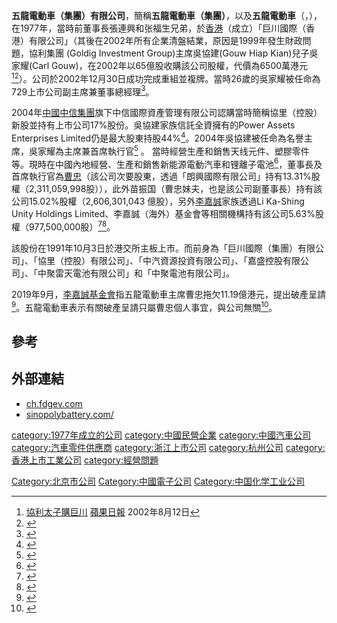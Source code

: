 '''五龍電動車（集團）有限公司'''，簡稱'''五龍電動車（集團）'''，以及'''五龍電動車'''（'''{{lang-en|FDG Electric Vehicles Limited}}'''，{{hkex|0729}}），在1977年，當時前董事長張連興和张福生兄弟，於[[香港|香港]]（成立）「巨川國際（香港）有限公司」（其後在2002年所有企業清盤結業，原因是1999年發生財政問題，協利集團 (Goldig Investment Group)主席吳協建(Gouw Hiap Kian)兒子吳家耀(Carl Gouw)，在2002年以65億股收購該公司股權，代價為6500萬港元<ref>[http://hk.apple.nextmedia.com/financeestate/art/20020812/2766899 協利太子購巨川] {{Wayback|url=http://hk.apple.nextmedia.com/financeestate/art/20020812/2766899 |date=20170511010514 }}[[蘋果日報|蘋果日報]] 2002年8月12日</ref><ref>{{Cite web |url=http://www.hkexnews.hk/listedco/listconews/sehk/2002/1118/LTN20021118089_C.pdf |title=清盤重組通告 |accessdate=2015-01-04 |archive-date=2016-03-05 |archive-url=https://web.archive.org/web/20160305011948/http://www.hkexnews.hk/listedco/listconews/sehk/2002/1118/LTN20021118089_C.pdf |dead-url=no }}</ref>）。公司於2002年12月30日成功完成重組並複牌。當時26歲的吳家耀被任命為729上市公司副主席兼董事總經理<ref>{{Cite web |url=https://www1.hkexnews.hk/listedco/listconews/sehk/2002/1231/ltn20021231039_c.pdf |title=存档副本 |access-date=2021-07-05 |archive-date=2021-07-09 |archive-url=https://web.archive.org/web/20210709182745/https://www1.hkexnews.hk/listedco/listconews/sehk/2002/1231/ltn20021231039_c.pdf |dead-url=no }}</ref>。     

2004年[[中國中信集團|中國中信集團]]旗下中信國際資產管理有限公司認購當時簡稱協里（控股）新股並持有上市公司17%股份。吳協建家族信託全資擁有的Power Assets Enterprises Limited仍是最大股東持股44%<ref>{{Cite web |url=https://www1.hkexnews.hk/listedco/listconews/sehk/2004/0106/ltn20040106125_c.pdf |title=存档副本 |access-date=2021-07-05 |archive-date=2021-07-09 |archive-url=https://web.archive.org/web/20210709185059/https://www1.hkexnews.hk/listedco/listconews/sehk/2004/0106/ltn20040106125_c.pdf |dead-url=no }}</ref>。2004年吳協建被任命為名譽主席，吳家耀為主席兼首席執行官<ref>{{Cite web |url=http://notice.singtao.com/ADMA/00729/epdf/E_Gorient11.pdf |title=存档副本 |access-date=2021-07-05 |archive-date=2021-07-09 |archive-url=https://web.archive.org/web/20210709183602/http://notice.singtao.com/ADMA/00729/epdf/E_Gorient11.pdf |dead-url=no }}</ref>
。  
當時經營生產和銷售天线元件、塑膠零件等。現時在中國內地經營、生產和銷售新能源電動汽車和锂離子電池<ref>{{Cite web |url=http://ch.fdgev.com/about.html |title=五龍電動車（集團）有限公司簡介 |accessdate=2015-01-04 |archive-date=2015-01-04 |archive-url=https://web.archive.org/web/20150104183505/http://ch.fdgev.com/about.html |dead-url=no }}</ref>，董事長及首席執行官為[[曹忠|曹忠]]（該公司次要股東，透過「朗興國際有限公司」持有13.31%股權（2,311,059,998股）），此外苗振国（曹忠妹夫，也是該公司副董事長）持有該公司15.02%股權（2,606,301,043 億股），另外[[李嘉誠|李嘉誠]]家族透過Li Ka-Shing Unity Holdings Limited、李嘉誠（海外）基金會等相關機構持有該公司5.63%股權（977,500,000股）<ref>{{Cite web |url=http://www.hkexnews.hk/listedco/listconews/SEHK/2014/0723/LTN20140723263_C.pdf |title=五龍電動車（集團）有限公司2013/2014年年報 |accessdate=2015-01-04 |archive-date=2016-03-05 |archive-url=https://web.archive.org/web/20160305023924/http://www.hkexnews.hk/listedco/listconews/SEHK/2014/0723/LTN20140723263_C.pdf |dead-url=no }}</ref><ref>{{Cite web |url=http://ch.fdgev.com/attached/file/20141217/20141217171340_0425.pdf |title=五龍電動車（集團）有限公司2014/2015年中期報告 |accessdate=2015-01-04 |archive-date=2015-01-04 |archive-url=https://web.archive.org/web/20150104185805/http://ch.fdgev.com/attached/file/20141217/20141217171340_0425.pdf |dead-url=no }}</ref>。

該股份在1991年10月3日於港交所主板上市。而前身為「巨川國際（集團）有限公司」、「協里（控股）有限公司」、「中汽資源投資有限公司」、「嘉盛控股有限公司」、「中聚雷天電池有限公司」和「中聚電池有限公司」。

2019年9月，[[李嘉誠基金會|李嘉誠基金會]]指五龍電動車主席曹忠拖欠11.19億港元，提出破產呈請<ref>{{Cite web|title=李嘉誠基金會對五龍電動車主席提破產呈請 指其欠款逾11.19億元|url=https://www.hk01.com/財經快訊/378138/李嘉誠基金會對五龍電動車主席提破產呈請-指其欠款逾11-19億元|author=|date=2019-09-23|format=|work=香港01|publisher=|language=zh-HK|access-date=2020-04-06|archive-url=https://web.archive.org/web/20190923032630/https://www.hk01.com/%E8%B2%A1%E7%B6%93%E5%BF%AB%E8%A8%8A/378138/%E6%9D%8E%E5%98%89%E8%AA%A0%E5%9F%BA%E9%87%91%E6%9C%83%E5%B0%8D%E4%BA%94%E9%BE%8D%E9%9B%BB%E5%8B%95%E8%BB%8A%E4%B8%BB%E5%B8%AD%E6%8F%90%E7%A0%B4%E7%94%A2%E5%91%88%E8%AB%8B-%E6%8C%87%E5%85%B6%E6%AC%A0%E6%AC%BE%E9%80%BE11-19%E5%84%84%E5%85%83|archive-date=2019-09-23|dead-url=yes}}</ref>。五龍電動車表示有關破產呈請只屬曹忠個人事宜，與公司無關<ref>{{Cite web|title=五龍電動車(00729-HK)：破產呈請乃曹忠個人事宜 集團並非相關方|url=https://www.finet.hk/newscenter/news_content/5d899ef6bde0b37e6936704c|accessdate=|author=|date=2019-09-24|last=|format=|work=|publisher=財華網(財華社)|language=|archive-date=2019-09-24|archive-url=https://web.archive.org/web/20190924135314/https://www.finet.hk/newscenter/news_content/5d899ef6bde0b37e6936704c|dead-url=no}}</ref>。

==參考==
{{reflist}}

==外部連結==
*[https://web.archive.org/web/20150101031842/http://ch.fdgev.com/ ch.fdgev.com]
*[http://www.sinopolybattery.com/ sinopolybattery.com/]{{Wayback|url=http://www.sinopolybattery.com/ |date=20201111042433 }}

[[category:1977年成立的公司|category:1977年成立的公司]]
[[category:中國民營企業|category:中國民營企業]]
[[category:中國汽車公司|category:中國汽車公司]]
[[category:汽車零件供應商|category:汽車零件供應商]]
[[category:浙江上市公司|category:浙江上市公司]]
[[category:杭州公司|category:杭州公司]]
[[Category:北京市公司|Category:北京市公司]]
[[category:香港上市工業公司|category:香港上市工業公司]]
[[category:經營問題|category:經營問題]]
[[Category:中國電子公司|Category:中國電子公司]]
[[Category:中国化学工业公司|Category:中国化学工业公司]]